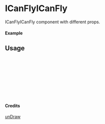 
<Meta of={ICanFlyICanFly} title="unDraw/ICanFlyICanFly" />

# ICanFlyICanFly

ICanFlyICanFly component with different props.

#### Example

<Canvas of={ICanFlyICanFly.Primary} />

## Usage

```ts
import { ICanFlyICanFly } from "yadl-ui";

const Example = () => {
  return (
      <ICanFlyICanFly />
  );
};

export default Example;
```

#### Credits
[unDraw](https://undraw.co/illustrations)

